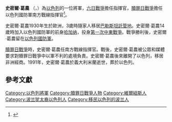 {{noteTA
|1=zh-cn:什穆埃尔; zh-tw:史密爾
|2=zh-cn:戈嫩; zh-tw:葛農
}}
{{Infobox military person
| name          = Shmuel Gonen
| image         = Shmuel Gonen.jpg
| caption       = 
| birth_date    = {{birth year|1930|}}
| death_date    = {{death date and age|1991|09|03|1930|df=y}}
| birth_place   = [[波兰第二共和国|波兰第二共和国]][[维尔纽斯|维尔纽斯]]<br />(今[[立陶宛|立陶宛]])
| death_place   = [[義大利|義大利]][[米蘭|米蘭]]
| nickname      = 'Gorodish'
| allegiance    = {{tsl|en|Palmach||Palmach}} <br>[[以色列國防軍|以色列國防軍]]
| serviceyears  = 1944–1976
| rank          = [[少将|少将]]
| unit          = 
| commands      = 第82營<br/>{{link-he|第七裝甲旅|חטיבה_7}}<br/>Training Division<br/>{{tsl|en|Southern Command (Israel)||Southern Command}}<br/> Solomon Region, [[西奈半島|西奈半島]]
| battles       = [[1948年阿拉伯-以色列戰爭|1948年阿拉伯-以色列戰爭]] <br>[[第二次中东战争|第二次中东战争]] <br>[[第三次中东战争|第三次中东战争]]<br/>[[埃以消耗战争|埃以消耗战争]]<br/>[[贖罪日戰爭|贖罪日戰爭]]
| awards        = [[File:Medal_of_Courage.svg|25px]] {{tsl|en|Medal of Courage||Medal of Courage}}
| laterwork     = 
}}
'''史密爾·葛農''' （{{lang-he|'''שמואל גונן'''}}，{{bd|1930年||1991年|9月30日|catIdx=S}}）為[[以色列|以色列]]的一位將軍，[[六日戰爭|六日戰爭]]擔任{{link-he|第七裝甲旅|חטיבה_7}}指揮官，[[贖罪日戰爭|贖罪日戰爭]]擔任以色列國防軍南方戰線指揮官<ref name="Abramson">{{cite book |author=Glenda Abramson |title=Drama and Ideology in Modern Israel |year=1998 |publisher=[[Cambridge_University_Press|Cambridge University Press]] |location= |isbn=9780521441599 |page=108}} </ref>。

史密爾·葛農1930年生於歐洲，3歲時隨家人移居[[巴勒斯坦託管地|巴勒斯坦託管地]]。史密爾·葛農14歲時加入以色列國防軍的前身[[哈加纳|哈加纳]]，投身[[第一次中東戰爭|第一次中東戰爭]]。戰爭勝利後，史密爾·葛農留在[[以色列國防軍|以色列國防軍]]。

[[贖罪日戰爭|贖罪日戰爭]]時，史密爾·葛農任南方戰線指揮官。戰後，史密爾·葛農被公眾和媒體要求對贖罪日戰爭中以軍不利的處境負責。史密爾·葛農後來離開了以色列，移居非洲經商。1991年，史密爾·葛農於義大利米蘭逝世，葬於以色列{{link-he|基里亞特·沙烏爾軍事公墓|בית הקברות הצבאי קריית שאול}}。
==參考文獻==
{{reflist}}

{{IsraelSouthernCommandChiefs}}

[[Category:以色列將軍|Category:以色列將軍]]
[[Category:贖罪日戰爭人物|Category:贖罪日戰爭人物]]
[[Category:維爾紐斯人|Category:維爾紐斯人]]
[[Category:波兰犹太裔以色列人|Category:波兰犹太裔以色列人]]
[[Category:移民以色列的波兰人|Category:移民以色列的波兰人]]